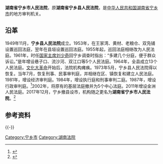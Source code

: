 {{Infobox PRCG
|机构名称=湖南省宁乡市人民法院
|标志1=National Emblem of the People's Republic of China.svg
|职位1=院长
|人员1=吴欣<ref>{{cite web |title=党组书记、院长吴欣 |url=http://nxxfy.chinacourt.gov.cn/article/detail/2020/06/id/5254892.shtml |website=宁乡市法院网 |accessdate=2020-10-26 |date=2020-06-02 |archive-date=2020-10-29 |archive-url=https://web.archive.org/web/20201029223945/http://nxxfy.chinacourt.gov.cn/article/detail/2020/06/id/5254892.shtml |dead-url=no }}</ref>
|衔级1=
|上诉法院=[[湖南省长沙市中级人民法院|湖南省长沙市中级人民法院]]
|业务上级=[[湖南省长沙市中级人民法院|湖南省长沙市中级人民法院]]
|组织上级=[[宁乡市人民代表大会|宁乡市人民代表大会]]<br>[[宁乡市人民代表大会常务委员会|宁乡市人民代表大会常务委员会]]
|中共上级=[[中国共产党宁乡市委员会|中国共产党宁乡市委员会]]
|中共本级=中国共产党湖南省宁乡市人民法院党组
|机构类型=[[基层人民法院|基层人民法院]]
|行政级别=
|地址1=[[宁乡市|宁乡市]]金洲大道与花明北路路口东北侧
|电话=0731-87809031
|成立时间=
|官网={{url|http://nxxfy.chinacourt.gov.cn/index.shtml|宁乡市法院网}}
|image1=Ningxiang Municipal People's Court.jpg
|caption1=宁乡市人民法院大楼
|image2=Litigation Services Hall, Ningxiang Municipal People's Court.jpg
|caption2=宁乡市人民法院诉讼服务大厅
}}
'''湖南省宁乡市人民法院'''，原'''湖南省宁乡县人民法院'''，是[[中华人民共和国|中华人民共和国]][[湖南省|湖南省]][[宁乡市|宁乡市]]的地方审判机关。

== 沿革 ==
1949年11月，'''宁乡县人民法院'''成立。1953年，在王家湾、黄材、老粮仓、双凫铺设置巡回法庭，翌年在县垣设置巡回法庭。1955年起，巡回法庭相继改为人民法庭。1961年，时任[[中华人民共和国国家主席|国家主席]][[刘少奇|刘少奇]]回宁乡调查时指出：“多建几个分庭，便于群众诉讼。”是年增设巷子口、流沙河、双江口等5个人民法庭。1964年，全县成立13个人民法庭。[[文化大革命|文化大革命]]开始后，法院机构瘫痪。1973年5月，宁乡县人民法院得以恢复。当年7月，恢复刑事、民事审判庭，并相继在区、镇恢复和建立人民法庭。1981年，增设经济审判庭。1984年，增设执行庭和刑事审判二庭。1987年，增设行政审判庭。<ref>{{cite book |editor=《宁乡县志》编纂委员会 |title=宁乡县志 |date=1995-05 |publisher=中国大百科全书出版社 |location=北京 |isbn=7-5000-5376-2 |page=191}}</ref>2002年，将原有的基层法庭撤并为5个中心法庭。2011年增设金洲人民法庭。2017年12月，宁乡撤县设市，机构随之更名为'''湖南省宁乡市人民法院'''。<ref>{{cite web |title=宁乡法院简介 |url=http://nxxfy.chinacourt.gov.cn/article/detail/2014/05/id/1745366.shtml |website=宁乡市法院网 |accessdate=2020-10-26 |date=2014-05-08 |archive-date=2020-10-29 |archive-url=https://web.archive.org/web/20201029174923/http://nxxfy.chinacourt.gov.cn/article/detail/2014/05/id/1745366.shtml |dead-url=no }}</ref>

== 参考资料 ==
{{reflist}}

{{-}}
{{国家机关|宁乡市}}
[[Category:宁乡市|Category:宁乡市]]
[[Category:湖南法院|Category:湖南法院]]